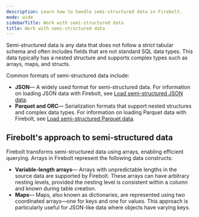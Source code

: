 ```yaml
---
description: Learn how to handle semi-structured data in Firebolt.
mode: wide
sidebarTitle: Work with semi-structured data
title: Work with semi-structured data
---
```



Semi-structured data is any data that does not follow a strict tabular schema and often includes fields that are not standard SQL data types. This data typically has a nested structure and supports complex types such as arrays, maps, and structs. 

Common formats of semi-structured data include:

* **JSON**&mdash; A widely used format for semi-structured data. For information on loading JSON data with Firebolt, see [Load semi-structured JSON data](/Guides/loading-data/working-with-semi-structured-data/load-json-data). 
* **Parquet and ORC**&mdash; Serialization formats that support nested structures and complex data types. For  information on loading Parquet data with Firebolt, see [Load semi-structured Parquet data](/Guides/loading-data/working-with-semi-structured-data/load-parquet-data). 

## Firebolt's approach to semi-structured data
Firebolt transforms semi-structured data using arrays, enabling efficient querying. Arrays in Firebolt represent the following data constructs:

* **Variable-length arrays**&mdash; Arrays with unpredictable lengths in the source data are supported by Firebolt. These arrays can have arbitrary nesting levels, provided the nesting level is consistent within a column and known during table creation. 
* **Maps**&mdash; Maps, also known as dictionaries, are represented using two coordinated arrays&mdash;one for keys and one for values. This approach is particularly useful for JSON-like data where objects have varying keys.

